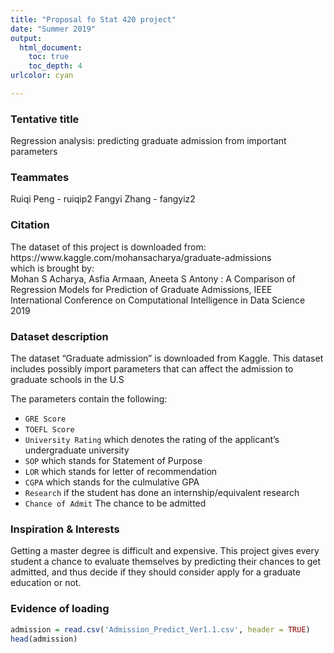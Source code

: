 ```yaml
---
title: "Proposal fo Stat 420 project"
date: "Summer 2019"
output:
  html_document:
    toc: true
    toc_depth: 4
urlcolor: cyan

---
```


### Tentative title

Regression analysis: predicting graduate admission from important parameters

### Teammates

Ruiqi Peng - ruiqip2
Fangyi Zhang - fangyiz2

### Citation

The dataset of this project is downloaded from:  
https://www.kaggle.com/mohansacharya/graduate-admissions  
which is brought by:  
Mohan S Acharya, Asfia Armaan, Aneeta S Antony : A Comparison of Regression Models for Prediction of Graduate Admissions, IEEE International Conference on Computational Intelligence in Data Science 2019 

### Dataset description


The dataset “Graduate admission” is downloaded from Kaggle. This dataset includes possibly import parameters that can affect the admission to graduate schools in the U.S

The parameters contain the following: 

* `GRE Score`
* `TOEFL Score`
* `University Rating` which denotes the rating of the applicant's undergraduate university
* `SOP` which stands for Statement of Purpose
* `LOR` which stands for letter of recommendation
* `CGPA` which stands for the culmulative GPA
* `Research` if the student has done an internship/equivalent research
* `Chance of Admit` The chance to be admitted

### Inspiration & Interests

Getting a master degree is difficult and expensive. This project gives every student a chance to evaluate themselves by predicting their chances to get admitted, and thus decide if they should consider apply for a graduate education or not.

### Evidence of loading

```r
admission = read.csv('Admission_Predict_Ver1.1.csv', header = TRUE)
head(admission)
```


